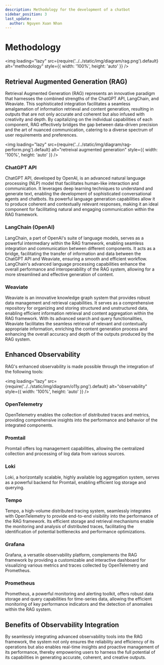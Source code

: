 ```yaml
---
description: Methodology for the development of a chatbot
sidebar_position: 3
last_update:
  author: Nguyen Xuan Nhan
---
```


# Methodology

<img
  loading="lazy"
  src={require('../../static/img/diagram/rag.png').default}
  alt="methodology"
  style={{ width: '100%', height: 'auto' }}
/>

<p align="justify">

## Retrieval Augmented Generation (RAG)

Retrieval Augmented Generation (RAG) represents an innovative paradigm that harnesses the combined strengths of the ChatGPT API, LangChain, and Weaviate. This sophisticated integration facilitates a seamless amalgamation of information retrieval and content generation, resulting in outputs that are not only accurate and coherent but also infused with creativity and depth. By capitalizing on the individual capabilities of each component, RAG effectively bridges the gap between data-driven precision and the art of nuanced communication, catering to a diverse spectrum of user requirements and preferences.

<img
  loading="lazy"
  src={require('../../static/img/diagram/rag-perform.png').default}
  alt="retreival augmented generation"
  style={{ width: '100%', height: 'auto' }}
/>

### ChatGPT API

ChatGPT API, developed by OpenAI, is an advanced natural language processing (NLP) model that facilitates human-like interaction and communication. It leverages deep learning techniques to understand and generate text, enabling the development of sophisticated conversational agents and chatbots. Its powerful language generation capabilities allow it to produce coherent and contextually relevant responses, making it an ideal component for facilitating natural and engaging communication within the RAG framework.

### LangChain (OpenAI)

LangChain, a part of OpenAI's suite of language models, serves as a powerful intermediary within the RAG framework, enabling seamless integration and communication between different components. It acts as a bridge, facilitating the transfer of information and data between the ChatGPT API and Weaviate, ensuring a smooth and efficient workflow. LangChain's advanced language processing capabilities enhance the overall performance and interoperability of the RAG system, allowing for a more streamlined and effective generation of content.

### Weaviate

Weaviate is an innovative knowledge graph system that provides robust data management and retrieval capabilities. It serves as a comprehensive repository for organizing and storing structured and unstructured data, enabling efficient information retrieval and content aggregation within the RAG framework. With its advanced search and query functionalities, Weaviate facilitates the seamless retrieval of relevant and contextually appropriate information, enriching the content generation process and enhancing the overall accuracy and depth of the outputs produced by the RAG system.

## Enhanced Observability

RAG's enhanced observability is made possible through the integration of the following tools:

<img
  loading="lazy"
  src={require('../../static/img/diagram/o11y.png').default}
  alt="observability"
  style={{ width: '100%', height: 'auto' }}
/>

### OpenTelemetry

OpenTelemetry enables the collection of distributed traces and metrics, providing comprehensive insights into the performance and behavior of the integrated components.

### Promtail

Promtail offers log management capabilities, allowing the centralized collection and processing of log data from various sources.

### Loki

Loki, a horizontally scalable, highly available log aggregation system, serves as a powerful backend for Promtail, enabling efficient log storage and querying.

### Tempo

Tempo, a high-volume distributed tracing system, seamlessly integrates with OpenTelemetry to provide end-to-end visibility into the performance of the RAG framework. Its efficient storage and retrieval mechanisms enable the monitoring and analysis of distributed traces, facilitating the identification of potential bottlenecks and performance optimizations.

### Grafana

Grafana, a versatile observability platform, complements the RAG framework by providing a customizable and interactive dashboard for visualizing various metrics and traces collected by OpenTelemetry and Prometheus.

### Prometheus

Prometheus, a powerful monitoring and alerting toolkit, offers robust data storage and query capabilities for time-series data, allowing the efficient monitoring of key performance indicators and the detection of anomalies within the RAG system.

## Benefits of Observability Integration

By seamlessly integrating advanced observability tools into the RAG framework, the system not only ensures the reliability and efficiency of its operations but also enables real-time insights and proactive management of its performance, thereby empowering users to harness the full potential of its capabilities in generating accurate, coherent, and creative outputs.

</p>
